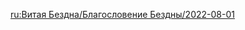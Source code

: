 {{Blessing of the Abyssal Moon
|name       = Windswept
|phase      = Waxing
|image      = Spiral Abyss Blessing 46.png
|details    =
<li>When a character triggers Swirl on an opponent, that opponent's {{Color|bp|DEF is decreased by 12%}} for 10s. Max 3 stacks. Each stack's duration is counted independently.</li>
|time_start = 2022-08-01 04:00:00
|time_end   = 2022-08-16 03:59:59
}}

[[ru:Витая Бездна/Благословение Бездны/2022-08-01]]